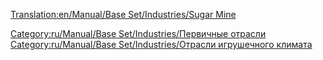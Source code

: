 [[Translation:en/Manual/Base Set/Industries/Sugar Mine]]

{{ru/Manual/Base Set/Industries/Промышленность| Изображение=en/Manual/Base Set/SugarMine.png
| имя=Сахарная шахта
| Климат=[[ru/Manual/Климат|Игрушечный]]
| Принимает=ничего
| Производит=[[ru/Manual/Base Set/Cargos/Сахар|Сахар]]
| Примечания=Не представлен в других [[ru/Manual/Климат|климатах]].
}}

{{ru/Manual/Base Set/Industries/Navbox Промышленность}}

[[Category:ru/Manual/Base Set/Industries/Первичные отрасли]]
[[Category:ru/Manual/Base Set/Industries/Отрасли игрушечного климата]]